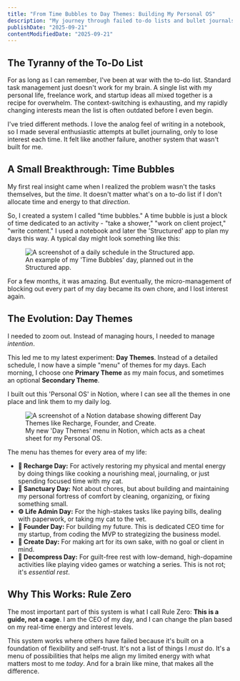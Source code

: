 ```yaml
---
title: "From Time Bubbles to Day Themes: Building My Personal OS"
description: "My journey through failed to-do lists and bullet journals to a new, neurodivergent-friendly system for organizing my days with intention and energy."
publishDate: "2025-09-21"
contentModifiedDate: "2025-09-21"
---
```



## The Tyranny of the To-Do List

For as long as I can remember, I've been at war with the to-do list. Standard task management just doesn't work for my brain. A single list with my personal life, freelance work, and startup ideas all mixed together is a recipe for overwhelm. The context-switching is exhausting, and my rapidly changing interests mean the list is often outdated before I even begin.

I've tried different methods. I love the analog feel of writing in a notebook, so I made several enthusiastic attempts at bullet journaling, only to lose interest each time. It felt like another failure, another system that wasn't built for me.

## A Small Breakthrough: Time Bubbles

My first real insight came when I realized the problem wasn't the tasks themselves, but the _time_. It doesn't matter what's on a to-do list if I don't allocate time and energy to that _direction_.

So, I created a system I called "time bubbles." A time bubble is just a block of time dedicated to an activity - "take a shower," "work on client project," "write content." I used a notebook and later the 'Structured' app to plan my days this way. A typical day might look something like this:

<figure>
  <Image
    src={StructuredAppScreenshot}
    alt="A screenshot of a daily schedule in the Structured app."
    widths={[900, 1400, 1920]}
    sizes="(max-width: 56rem) 100vw, 56rem"
    class="rounded-lg shadow-lg"
  />
  <figcaption class="text-center text-sm text-gray-500">
    An example of my 'Time Bubbles' day, planned out in the Structured app.
  </figcaption>
</figure>

For a few months, it was amazing. But eventually, the micro-management of blocking out every part of my day became its own chore, and I lost interest again.

## The Evolution: Day Themes

I needed to zoom out. Instead of managing hours, I needed to manage _intention_.

This led me to my latest experiment: **Day Themes**. Instead of a detailed schedule, I now have a simple "menu" of themes for my days. Each morning, I choose one **Primary Theme** as my main focus, and sometimes an optional **Secondary Theme**.

I built out this 'Personal OS' in Notion, where I can see all the themes in one place and link them to my daily log.

<figure>
  <Image
    src={NotionScreenshot}
    alt="A screenshot of a Notion database showing different Day Themes like Recharge, Founder, and Create."
    widths={[900, 1400, 1920]}
    sizes="(max-width: 56rem) 100vw, 56rem"
    class="rounded-lg shadow-lg"
  />
  <figcaption class="text-center text-sm text-gray-500">
    My new 'Day Themes' menu in Notion, which acts as a cheat sheet for my Personal OS.
  </figcaption>
</figure>

The menu has themes for every area of my life:

- **🔋 Recharge Day:** For actively restoring my physical and mental energy by doing things like cooking a nourishing meal, journaling, or just spending focused time with my cat.
- **🏰 Sanctuary Day:** Not about chores, but about building and maintaining my personal fortress of comfort by cleaning, organizing, or fixing something small.
- **⚙️ Life Admin Day:** For the high-stakes tasks like paying bills, dealing with paperwork, or taking my cat to the vet.
- **🚀 Founder Day:** For building my future. This is dedicated CEO time for my startup, from coding the MVP to strategizing the business model.
- **🎨 Create Day:** For making art for its own sake, with no goal or client in mind.
- **🧠 Decompress Day:** For guilt-free rest with low-demand, high-dopamine activities like playing video games or watching a series. This is not rot; it's _essential rest_.

## Why This Works: Rule Zero

The most important part of this system is what I call Rule Zero: **This is a guide, not a cage**. I am the CEO of my day, and I can change the plan based on my real-time energy and interest levels.

This system works where others have failed because it's built on a foundation of flexibility and self-trust. It's not a list of things I _must_ do. It's a menu of possibilities that helps me align my limited energy with what matters most to me _today_. And for a brain like mine, that makes all the difference.
